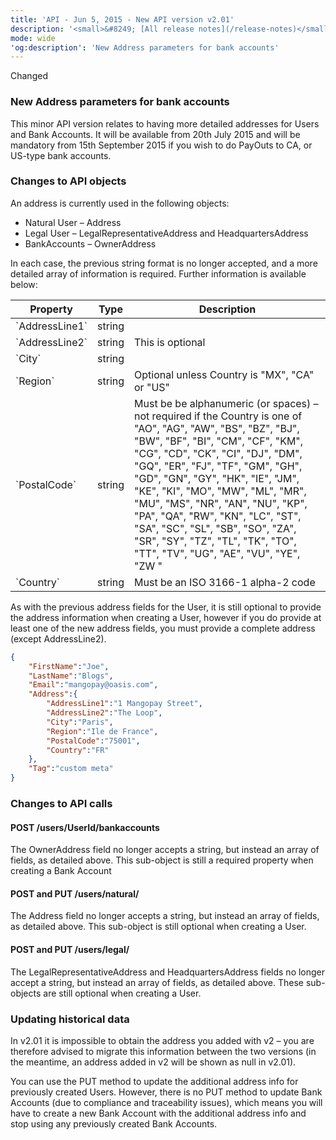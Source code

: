 ```yaml
---
title: 'API - Jun 5, 2015 - New API version v2.01'  
description: '<small>&#8249; [All release notes](/release-notes)</small>'  
mode: wide  
'og:description': 'New Address parameters for bank accounts'  
---
```

  
  <div class="pill pill-orange">Changed</div> 
  
### New Address parameters for bank accounts  

This minor API version relates to having more detailed addresses for Users and Bank Accounts. It will be available from 20th July 2015 and will be mandatory from 15th September 2015 if you wish to do PayOuts to CA, or US-type bank accounts.  

### Changes to API objects  

An address is currently used in the following objects:  
- Natural User – Address  
- Legal User – LegalRepresentativeAddress and HeadquartersAddress  
- BankAccounts – OwnerAddress  

In each case, the previous string format is no longer accepted, and a more detailed array of information is required. Further information is available below:

<table> 
<thead>
<tr>
<th class="header">Property</th>
<th class="header">Type</th>
<th class="header">Description</th>
</tr>
</thead>
<tr>
<td class="table-content">`AddressLine1`</td>
<td class="table-content">string</td>
<td class="table-content"></td>
</tr>
<tr>
<td class="table-content">`AddressLine2`</td>
<td class="table-content">string</td>
<td class="table-content">This is optional</td>
</tr>
<tr>
<td class="table-content">`City`</td>
<td class="table-content">string</td>
<td class="table-content"></td>
</tr>
<tr>
<td class="table-content">`Region`</td>
<td class="table-content">string</td>
<td class="table-content">Optional unless Country is "MX", "CA" or "US"</td>
</tr>
<tr>
<td class="table-content">`PostalCode`</td>
<td class="table-content">string</td>
<td class="table-content">Must be be alphanumeric (or spaces) – not required if the Country is one of "AO", "AG", "AW", "BS", "BZ", "BJ", "BW", "BF", "BI", "CM", "CF", "KM", "CG", "CD", "CK", "CI", "DJ", "DM", "GQ", "ER", "FJ", "TF", "GM", "GH", "GD", "GN", "GY", "HK", "IE", "JM", "KE", "KI", "MO", "MW", "ML", "MR", "MU", "MS", "NR", "AN", "NU", "KP", "PA", "QA", "RW", "KN", "LC", "ST", "SA", "SC", "SL", "SB", "SO", "ZA", "SR", "SY", "TZ", "TL", "TK", "TO", "TT", "TV", "UG", "AE", "VU", "YE", "ZW "</td>
</tr>
<tr>
<td class="table-content">`Country`</td>
<td class="table-content">string</td>
<td class="table-content">Must be an ISO 3166-1 alpha-2 code</td>
</tr>
<tbody>
</tbody>
</table>

As with the previous address fields for the User, it is still optional to provide the address information when creating a User, however if you do provide at least one of the new address fields, you must provide a complete address (except AddressLine2).  
```json Example request for POST /v2.01/ClientId/users/natural
{
    "FirstName":"Joe",
    "LastName":"Blogs",
    "Email":"mangopay@oasis.com",
    "Address":{
        "AddressLine1":"1 Mangopay Street",
        "AddressLine2":"The Loop",
        "City":"Paris",
        "Region":"Ile de France",
        "PostalCode":"75001",
        "Country":"FR"
    },
    "Tag":"custom meta"
}
```  

### Changes to API calls  

#### POST /users/UserId/bankaccounts  

The OwnerAddress field no longer accepts a string, but instead an array of fields, as detailed above. This sub-object is still a required property when creating a Bank Account  

#### POST and PUT /users/natural/  

The Address field no longer accepts a string, but instead an array of fields, as detailed above. This sub-object is still optional when creating a User.  

#### POST and PUT /users/legal/  

The LegalRepresentativeAddress and HeadquartersAddress fields no longer accept a string, but instead an array of fields, as detailed above. These sub-objects are still optional when creating a User.  

### Updating historical data  

In v2.01 it is impossible to obtain the address you added with v2 – you are therefore advised to migrate this information between the two versions (in the meantime, an address added in v2 will be shown as null in v2.01).  

You can use the PUT method to update the additional address info for previously created Users. However, there is no PUT method to update Bank Accounts (due to compliance and traceability issues), which means you will have to create a new Bank Account with the additional address info and stop using any previously created Bank Accounts.